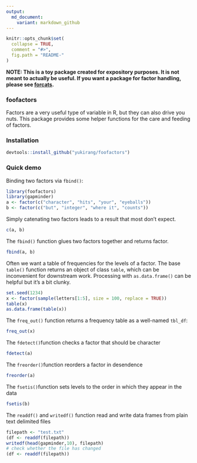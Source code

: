 ```yaml
---
output:
  md_document:
    variant: markdown_github
---
```


<!-- README.md is generated from README.Rmd. Please edit that file -->

```r
knitr::opts_chunk$set(
  collapse = TRUE,
  comment = "#>",
  fig.path = "README-"
)
```

**NOTE: This is a toy package created for expository purposes. It is not meant to actually be useful. If you want a package for factor handling, please see [forcats](https://cran.r-project.org/package=forcats).**

### foofactors

Factors are a very useful type of variable in R, but they can also drive you nuts. This package provides some helper functions for the care and feeding of factors.

### Installation

```r
devtools::install_github("yukirang/foofactors")
```
  
### Quick demo

Binding two factors via `fbind()`:

```r
library(foofactors)
library(gapminder)
a <- factor(c("character", "hits", "your", "eyeballs"))
b <- factor(c("but", "integer", "where it", "counts"))
```

Simply catenating two factors leads to a result that most don't expect.

```r
c(a, b)
```

The `fbind()` function glues two factors together and returns factor.

```r
fbind(a, b)
```

Often we want a table of frequencies for the levels of a factor. The base `table()` function returns an object of class `table`, which can be inconvenient for downstream work. Processing with `as.data.frame()` can be helpful but it's a bit clunky.

```r
set.seed(1234)
x <- factor(sample(letters[1:5], size = 100, replace = TRUE))
table(x)
as.data.frame(table(x))
```

The `freq_out()` function returns a frequency table as a well-named `tbl_df`:

```r
freq_out(x)
```

The  `fdetect()`function checks a factor that should be character
```r
fdetect(a)
```
The  `freorder()`function reorders a factor in desendence
```r
freorder(a)
```
The  `fsetis()`function sets levels to the order in which they appear in the data
```r
fsetis(b)
```
The  `readdf()` and `writedf()` function read and write data frames from plain text delimited files
```r
filepath <- "test.txt"
(df <- readdf(filepath))
writedf(head(gapminder,10), filepath)
# check whether the file has changed
(df <- readdf(filepath))
```

